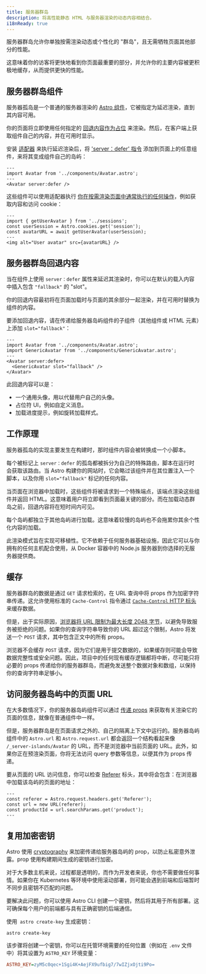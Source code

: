 ```yaml
---
title: 服务器群岛
description: 将高性能静态 HTML 与服务器渲染的动态内容相结合。
i18nReady: true
---
```


服务器群岛允许你单独按需渲染动态或个性化的 "群岛"，且无需牺牲页面其他部分的性能。

这意味着你的访客将更快地看到你页面最重要的部分，并允许你的主要内容被更积极地缓存，从而提供更快的性能。

## 服务器群岛组件

服务器孤岛是一个普通的服务器渲染的 [Astro 组件](/zh-cn/basics/astro-components/)，它被指定为延迟渲染，直到其内容可用。

你的页面将立即使用任何指定的 [回退内容作为占位](#服务器群岛回退内容) 来渲染。然后，在客户端上获取组件自己的内容，并在可用时显示。

安装 [适配器](/zh-cn/guides/on-demand-rendering/#服务器适配器) 来执行延迟渲染后，将 ['server：defer' 指令](/zh-cn/reference/directives-reference/#服务器端指令) 添加到页面上的任意组件，来将其变成组件自己的岛屿：

```astro title="src/pages/index.astro" "server:defer"
---
import Avatar from '../components/Avatar.astro';
---
<Avatar server:defer />
```

这些组件可以使用适配器执行 [你在按需渲染页面中通常执行的任何操作](/zh-cn/guides/on-demand-rendering/#按需渲染特性)，例如获取内容和访问 cookie：

```astro title="src/components/Avatar.astro"
---
import { getUserAvatar } from '../sessions';
const userSession = Astro.cookies.get('session');
const avatarURL = await getUserAvatar(userSession);
---
<img alt="User avatar" src={avatarURL} />
```

## 服务器群岛回退内容

当在组件上使用 `server：defer` 属性来延迟其渲染时，你可以在默认的载入内容中插入包含 `"fallback"` 的 "slot"。

你的回退内容最初将在页面加载时与页面的其余部分一起渲染，并在可用时替换为组件的内容。

要添加回退内容，请在传递给服务器岛屿组件的子组件（其他组件或 HTML 元素）上添加 `slot="fallback"`：

```astro
---
import Avatar from '../components/Avatar.astro';
import GenericAvatar from '../components/GenericAvatar.astro';
---
<Avatar server:defer>
  <GenericAvatar slot="fallback" />
</Avatar>
```

此回退内容可以是：

- 一个通用头像，用以代替用户自己的头像。
- 占位符 UI，例如自定义消息。
- 加载进度提示，例如旋转加载样式。


## 工作原理

服务器孤岛的实现主要发生在构建时，那时组件内容会被转换成一个小脚本。

每个被标记上 `server：defer` 的孤岛都被拆分为自己的特殊路由，脚本在运行时会获取该路由。当 Astro 构建你的网站时，它会略过该组件并在其位置注入一个脚本，以及你用 `slot="fallback"` 标记的任何内容。

当页面在浏览器中加载时，这些组件将被请求到一个特殊端点，该端点渲染这些组件并返回 HTML。这意味着用户将立即看到页面最关键的部分。而在加载动态群岛之前，回退内容将在短时间内可见。

每个岛屿都独立于其他岛屿进行加载。这意味着较慢的岛屿也不会拖累你其余个性化内容的加载。

此渲染模式旨在实现可移植性。它不依赖于任何服务器基础设施，因此它可以与你拥有的任何主机配合使用，从 Docker 容器中的 Node.js 服务器到你选择的无服务器提供商。

## 缓存

服务器群岛的数据是通过 `GET` 请求检索的，在 URL 查询中将 props 作为加密字符串传递。这允许使用标准的 `Cache-Control` 指令通过 [`Cache-Control` HTTP 标头](https://developer.mozilla.org/zh-CN/docs/Web/HTTP/Headers/Cache-Control) 来缓存数据。

但是，出于实际原因，[浏览器将 URL 限制为最大长度 2048 字节](https://chromium.googlesource.com/chromium/src/+/master/docs/security/url_display_guidelines/url_display_guidelines.md#url-length)，以避免导致服务被拒绝的问题。如果你的查询字符串导致你的 URL 超过这个限制，Astro 将发送一个 `POST` 请求，其中包含正文中的所有 props。

浏览器不会缓存 `POST` 请求，因为它们是用于提交数据的，如果缓存则可能会导致数据完整性或安全问题。因此，项目中的任何现有缓存逻辑都将中断，尽可能只将必要的 props 传递给你的服务器群岛，而避免发送整个数据对象和数组，以保持你的查询字符串足够小。

## 访问服务器岛屿中的页面 URL

在大多数情况下，你的服务器岛屿组件可以通过 [传递 props](/zh-cn/basics/astro-components/#组件参数) 来获取有关渲染它的页面的信息，就像在普通组件中一样。

但是，服务器群岛是在页面请求之外的、自己的隔离上下文中运行的。服务器岛屿组件中的 `Astro.url` 和 `Astro.request.url` 都会返回一个结构看起来像 `/_server-islands/Avatar` 的 URL，而不是浏览器中当前页面的 URL。此外，如果你正在预渲染页面，你将无法访问 query 参数等信息，以便其作为 props 传递。

要从页面的 URL 访问信息，你可以检查 [Referer](https://developer.mozilla.org/zh-CN/docs/Web/HTTP/Headers/Referer) 标头，其中将会包含：在浏览器中加载该岛屿的页面的地址：

```astro
---
const referer = Astro.request.headers.get('Referer');
const url = new URL(referer);
const productId = url.searchParams.get('product');
---
```

## 复用加密密钥

Astro 使用 [cryptography](https://developer.mozilla.org/zh-CN/docs/Glossary/Cryptography) 来加密传递给服务器岛屿的 prop，以防止私密意外泄露。prop 使用构建期间生成的密钥进行加密。

对于大多数主机来说，过程都是透明的，而作为开发者来说，你也不需要做任何事情。如果你在 Kubernetes 等环境中使用滚动部署，则可能会遇到前端和后端暂时不同步且密钥不匹配的问题。

要解决此问题，你可以使用 Astro CLI 创建一个密钥，然后将其用于所有部署。这可确保每个用户的前端都与具有正确密钥的后端通信。

使用` astro create-key` 生成密钥：

```shell
astro create-key
```

该步骤将创建一个密钥，你可以在托管环境需要的任何位置（例如在 `.env` 文件中）将其设置为 `ASTRO_KEY` 环境变量：

```ini title=".env"
ASTRO_KEY=zyM5c0qec+1Sgi4K+AejFX9ufbig7/7wIZjxOjti9Po=
```
